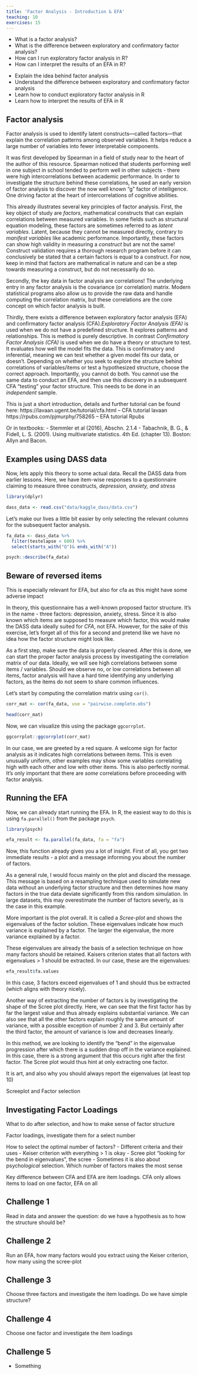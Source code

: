 ```yaml
---
title: 'Factor Analysis - Introduction & EFA'
teaching: 10
exercises: 15
---
```


:::::::::::::::::::::::::::::::::::::: questions 

- What is a factor analysis?
- What is the difference between exploratory and confirmatory factor analysis?
- How can I run exploratory factor analysis in R?
- How can I interpret the results of an EFA in R?

::::::::::::::::::::::::::::::::::::::::::::::::

::::::::::::::::::::::::::::::::::::: objectives

- Explain the idea behind factor analysis
- Understand the difference between exploratory and confirmatory factor analysis
- Learn how to conduct exploratory factor analysis in R
- Learn how to interpret the results of EFA in R

::::::::::::::::::::::::::::::::::::::::::::::::

## Factor analysis

Factor analysis is used to identify latent constructs—called factors—that explain the correlation patterns among observed variables. It helps reduce a large number of variables into fewer interpretable components.

It was first developed by Spearman in a field of study near to the heart of the author of this resource. Spearman noticed that students performing well in one subject in school tended to perform well in other subjects - there were high intercorrelations between academic performance. In order to investigate the structure behind these correlations, he used an early version of factor analysis to discover the now well known "g" factor of intelligence. One driving factor at the heart of intercorrelations of cognitive abilities.

This already illustrates several key principles of factor analysis. First, the key object of study are *factors*, mathematical constructs that can explain correlations between measured variables. In some fields such as structural equation modeling, these factors are sometimes referred to as *latent variables*. Latent, because they cannot be measured directly, contrary to *manifest variables* like academic performance. Importantly, these factors can show high validity in measuring a *construct* but are not the same! Construct validation requires a thorough research program before it can conclusively be stated that a certain factors is equal to a construct. For now, keep in mind that factors are mathematical in nature and can be a step towards measuring a construct, but do not necessarily do so.

Secondly, the key data in factor analysis are correlations! The underlying entry in any factor analysis is the covariance (or correlation) matrix. Modern statistical programs also allow us to provide the raw data and handle computing the correlation matrix, but these correlations are the core concept on which factor analysis is built.

Thirdly, there exists a difference between exploratory factor analysis (EFA) and confirmatory factor analysis (CFA).*Exploratory Factor Analysis (EFA)* is used when we do not have a predefined structure. It explores patterns and relationships. This is method is purely descriptive. 
In contrast *Confirmatory Factor Analysis (CFA)* is used when we do have a theory or structure to test. It evaluates how well the model fits the data. This is confirmatory and inferential, meaning we can test whether a given model fits our data, or doesn't. 
Depending on whether you seek to explore the structure behind correlations of variables/items or test a hypothesized structure, choose the correct approach. 
Importantly, you cannot do both. You cannot use the same data to conduct an EFA, and then use this discovery in a subsequent CFA "testing" your factor structure. This needs to be done in an *independent* sample.

This is just a short introduction, details and further tutorial can be found here:
https://lavaan.ugent.be/tutorial/cfa.html -- CFA tutorial lavaan
https://rpubs.com/pjmurphy/758265 -- EFA tutorial Rpubs

Or in textbooks:
- Stemmler et al (2016), Abschn. 2.1.4
- Tabachnik, B. G., & Fidell, L. S. (2001). Using multivariate
statistics. 4th Ed. (chapter 13). Boston: Allyn and Bacon.

## Examples using DASS data
Now, lets apply this theory to some actual data. Recall the DASS data from earlier lessons.
Here, we have item-wise responses to a questionnaire claiming to measure three constructs, *depression, anxiety, and stress*

```r
library(dplyr)

dass_data <- read.csv("data/kaggle_dass/data.csv")
```

Let's make our lives a little bit easier by only selecting the relevant columns for the subsequent factor analysis.

```r
fa_data <- dass_data %>% 
  filter(testelapse < 600) %>% 
  select(starts_with("Q")& ends_with("A"))

psych::describe(fa_data)
```


::: callout
## Beware of reversed items

This is especially relevant for EFA, but also for cfa as this might have some adverse impact

:::

In theory, this questionnaire has a well-known proposed factor structure. It's in the name - three factors: depression, anxiety, stress. Since it is also known which items are supposed to measure which factor, this would make the DASS data ideally suited for *CFA*, not EFA. However, for the sake of this exercise, let's forget all of this for a second and pretend like we have no idea how the factor structure might look like.

As a first step, make sure the data is properly cleaned. After this is done, we can start the proper factor analysis process by investigating the correlation matrix of our data. Ideally, we will see high correlations between some items / variables. Should we observe no, or low correlations between all items, factor analysis will have a hard time identifying any underlying factors, as the items do not seem to share common influences.

Let's start by computing the correlation matrix using `cor()`.

```r
corr_mat <- cor(fa_data, use = "pairwise.complete.obs")

head(corr_mat)
```

Now, we can visualize this using the package `ggcorrplot`.

```r
ggcorrplot::ggcorrplot(corr_mat)
```

In our case, we are greeted by a red square. A welcome sign for factor analysis as it indicates high correlations between items. This is even unusually uniform, other examples may show some variables correlating high with each other and low with other items. This is also perfectly normal. It's only important that there are *some* correlations before proceeding with factor analysis.

## Running the EFA
Now, we can already start running the EFA. In R, the easiest way to do this is using `fa.parallel()` from the package `psych`.

```r
library(psych)

efa_result <- fa.parallel(fa_data, fa = "fa")
```

Now, this function already gives you a lot of insight. First of all, you get two immediate results - a plot and a message informing you about the number of factors.

As a general rule, I would focus mainly on the plot and discard the message. This message is based on a resampling technique used to simulate new data without an underlying factor structure and then determines how many factors in the true data deviate significantly from this random simulation. In large datasets, this may overestimate the number of factors severly, as is the case in this example.

More important is the plot overall. It is called a *Scree-plot* and shows the eigenvalues of the factor solution. These eigenvalues indicate how much variance is explained by a factor. The larger the eigenvalue, the more variance explained by a factor.

These eigenvalues are already the basis of a selection technique on how many factors should be retained. Kaisers criterion states that all factors with eigenvalues > 1 should be extracted. In our case, these are the eigenvalues:

```r
efa_result$fa.values
```


In this case, 3 factors exceed eigenvalues of 1 and should thus be extracted (which aligns with theory nicely).

Another way of extracting the number of factors is by investigating the shape of the Scree plot directly. Here, we can see that the first factor has by far the largest value and thus already explains substantial variance. We can also see that all the other factors explain roughly the same amount of variance, with a possible exception of number 2 and 3. But certainly after the third factor, the amount of variance is low and decreases linearly.

In this method, we are looking to identify the "bend" in the eigenvalue progression after which there is a sudden drop off in the variance explained. In this case, there is a strong argument that this occurs right after the first factor. The Scree plot would thus hint at only extracting one factor.

It is art, and also why you should always report the eigenvalues (at least top 10)

Screeplot and Factor selection

## Investigating Factor Loadings
What to do after selection, and how to make sense of factor structure

Factor loadings, investigate them for a select number

How to select the optimal number of factors?
- Different criteria and their uses
- Keiser criterion with everything > 1 is okay
- Scree plot "looking for the bend in eigenvalues", the scree
- Sometimes it is also about psycho*logical* selection. Which number of factors makes the most sense

Key difference between CFA and EFA are item loadings. CFA only allows items to load on one factor, EFA on all

::: challenge 

## Challenge 1

Read in data and answer the question: do we have a hypothesis as to how the structure should be?

:::

::: challenge 

## Challenge 2

Run an EFA, how many factors would you extract using the Keiser criterion, how many using the scree-plot

:::

::: challenge 

## Challenge 3

Choose three factors and investigate the item loadings. Do we have simple structure?

:::

::: challenge 

## Challenge 4

Choose one factor and investigate the item loadings
:::

::: challenge 

## Challenge 5

:::

::::::::::::::::::::::::::::::::::::: keypoints 

- Something

::::::::::::::::::::::::::::::::::::::::::::::::

